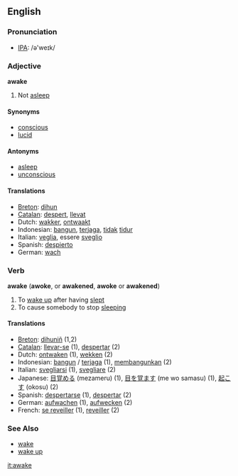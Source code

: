 ==English==

===Pronunciation===
*[[w:IPA|IPA]]: /ə'weɪk/

=== Adjective ===
'''awake'''

# Not [[asleep]]

====Synonyms====
*[[conscious]]
*[[lucid]]

====Antonyms====
*[[asleep]]
*[[unconscious]]

====Translations====
*[[Breton]]: [[dihun]]
*[[Catalan]]: [[despert]], [[llevat]]
*Dutch: [[wakker]], [[ontwaakt]]
*Indonesian: [[bangun]], [[jaga|terjaga]], [[tidak]] [[tidur]]
*Italian: [[veglia]], essere [[sveglio]]
*Spanish: [[despierto]]
*German: [[wach]]

===Verb===
'''awake''' ('''awoke''', or '''awakened''', '''awoke''' or '''awakened''')

# To [[wake up]] after having [[sleep|slept]]
# To cause somebody to stop [[sleep|sleeping]]

==== Translations ====
*[[Breton]]: [[dihuniñ]] (1,2)
*[[Catalan]]: [[llevar-se]] (1), [[despertar]] (2)
*Dutch: [[ontwaken]] (1), [[wekken]] (2)
*Indonesian: [[bangun]] / [[jaga|terjaga]] (1), [[bangun|membangunkan]] (2)
*Italian: [[svegliarsi]] (1), [[svegliare]] (2)
*Japanese: [[目覚める]] (mezameru) (1), [[目を覚ます]] (me wo samasu) (1), [[起こす]] (okosu) (2)
*Spanish: [[despertarse]] (1), [[despertar]] (2)
*German: [[aufwachen]] (1), [[aufwecken]] (2)
*French: [[se reveiller]] (1), [[reveiller]] (2)

===See Also===
*[[wake]]
*[[wake up]]

[[it:awake]]